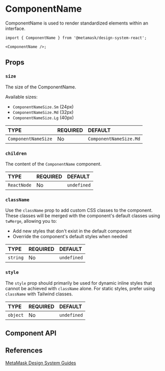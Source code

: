 

# ComponentName

ComponentName is used to render standardized elements within an interface.

```tsx
import { ComponentName } from '@metamask/design-system-react';

<ComponentName />;
```

<Canvas of={ComponentNameStories.Default} />

## Props

### `size`

The size of the ComponentName.

Available sizes:

- `ComponentNameSize.Sm` (24px)
- `ComponentNameSize.Md` (32px)
- `ComponentNameSize.Lg` (40px)

<table>
  <thead>
    <tr>
      <th align="left">TYPE</th>
      <th align="left">REQUIRED</th>
      <th align="left">DEFAULT</th>
    </tr>
  </thead>
  <tbody>
    <tr>
      <td align="left">
        <code>ComponentNameSize</code>
      </td>
      <td align="left">No</td>
      <td align="left">
        <code>ComponentNameSize.Md</code>
      </td>
    </tr>
  </tbody>
</table>

<Canvas of={ComponentNameStories.Size} />

### `children`

The content of the `ComponentName` component.

<table>
  <thead>
    <tr>
      <th align="left">TYPE</th>
      <th align="left">REQUIRED</th>
      <th align="left">DEFAULT</th>
    </tr>
  </thead>
  <tbody>
    <tr>
      <td align="left">
        <code>ReactNode</code>
      </td>
      <td align="left">No</td>
      <td align="left">
        <code>undefined</code>
      </td>
    </tr>
  </tbody>
</table>

<Canvas of={ComponentNameStories.Children} />

### `className`

Use the `className` prop to add custom CSS classes to the component. These classes will be merged with the component's default classes using `twMerge`, allowing you to:

- Add new styles that don't exist in the default component
- Override the component's default styles when needed

<table>
  <thead>
    <tr>
      <th align="left">TYPE</th>
      <th align="left">REQUIRED</th>
      <th align="left">DEFAULT</th>
    </tr>
  </thead>
  <tbody>
    <tr>
      <td align="left">
        <code>string</code>
      </td>
      <td align="left">No</td>
      <td align="left">
        <code>undefined</code>
      </td>
    </tr>
  </tbody>
</table>

<Canvas of={ComponentNameStories.CustomClassName} />

### `style`

The `style` prop should primarily be used for dynamic inline styles that cannot be achieved with `className` alone. For static styles, prefer using `className` with Tailwind classes.

<table>
  <thead>
    <tr>
      <th align="left">TYPE</th>
      <th align="left">REQUIRED</th>
      <th align="left">DEFAULT</th>
    </tr>
  </thead>
  <tbody>
    <tr>
      <td align="left">
        <code>object</code>
      </td>
      <td align="left">No</td>
      <td align="left">
        <code>undefined</code>
      </td>
    </tr>
  </tbody>
</table>

<Canvas of={ComponentNameStories.CustomStyle} />

## Component API

<Controls of={ComponentNameStories.Default} />

## References

[MetaMask Design System Guides](https://www.notion.so/MetaMask-Design-System-Guides-Design-f86ecc914d6b4eb6873a122b83c12940)
